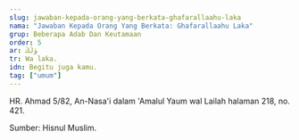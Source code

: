 ```yaml
---
slug: jawaban-kepada-orang-yang-berkata-ghafarallaahu-laka
nama: "Jawaban Kepada Orang Yang Berkata: Ghafarallaahu Laka"
grup: Beberapa Adab Dan Keutamaan
order: 5
ar: وَلَكَ
tr: Wa laka.
idn: Begitu juga kamu.
tag: ["umum"]
---
```


HR. Ahmad 5/82, An-Nasa'i dalam 'Amalul Yaum wal Lailah halaman 218, no. 421.

Sumber: Hisnul Muslim.
